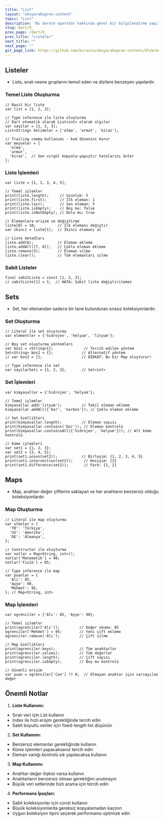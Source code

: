 ```yaml
---
title: "List"
layout: "okuyarakogren-content"
topic: "List"
description: "Bu derste oparatör hakkında genel bir bilgilendirme yapılmaktadır."
slug: dart/9_
prev_page: /dart/8_
prev_title: "Listeler"
next_title: ""
next_page: ""
git_page_link: https://github.com/buraxta/okuyarakogren-content/blob/master/400-dart/9_.mdx
---
```


## Listeler

- Lists, sıralı nesne gruplarını temsil eden ve dizilere benzeyen yapılardır.

### Temel Liste Oluşturma

```
// Basit bir liste
var list = [1, 2, 3];

// Type inference ile liste oluşturma
// Dart otomatik olarak List<int> olarak algılar
var sayilar = [1, 2, 3];
List<String> kelimeler = ['elma', 'armut', 'kiraz'];

// Trailing comma kullanımı - kod düzenini korur
var meyveler = [
  'elma',
  'armut',
  'kiraz',  // Son virgül kopyala-yapıştır hatalarını önler
];
```

### Liste İşlemleri

```
var liste = [1, 2, 3, 4, 5];

// Temel işlemler
print(liste.length);     // Uzunluk: 5
print(liste.first);      // İlk eleman: 1
print(liste.last);       // Son eleman: 5
print(liste.isEmpty);    // Boş mu: false
print(liste.isNotEmpty); // Dolu mu: true

// Elemanlara erişim ve değiştirme
liste[0] = 10;          // İlk elemanı değiştir
var ikinci = liste[1];  // İkinci elemanı al

// Liste metodları
liste.add(6);           // Eleman ekleme
liste.addAll([7, 8]);   // Çoklu eleman ekleme
liste.remove(3);        // Eleman silme
liste.clear();          // Tüm elemanları silme
```

### Sabit Listeler

```
final sabitListe = const [1, 2, 3];
// sabitListe[1] = 1;  // HATA: Sabit liste değiştirilemez
```

## Sets

- Set, her elemandan sadece bir tane bulunduran sırasız koleksiyonlardır.

### Set Oluşturma

```
// Literal ile set oluşturma
var elementler = {'hidrojen', 'helyum', 'lityum'};

// Boş set oluşturma yöntemleri
var bos1 = <String>{};              // Tercih edilen yöntem
Set<String> bos2 = {};             // Alternatif yöntem
// var bos3 = {};                  // DİKKAT: Bu bir Map oluşturur!

// Type inference ile set
var sayilarSeti = {1, 2, 3};       // Set<int>
```

### Set İşlemleri

```
var kimyasallar = {'hidrojen', 'helyum'};

// Temel işlemler
kimyasallar.add('lityum');         // Tekil eleman ekleme
kimyasallar.addAll({'bor', 'karbon'}); // Çoklu eleman ekleme

// Set özellikleri
print(kimyasallar.length);         // Eleman sayısı
print(kimyasallar.contains('bor')); // Eleman kontrolü
print(kimyasallar.containsAll({'hidrojen', 'helyum'})); // Alt küme kontrolü

// Küme işlemleri
var set1 = {1, 2, 3};
var set2 = {3, 4, 5};
print(set1.union(set2));           // Birleşim: {1, 2, 3, 4, 5}
print(set1.intersection(set2));     // Kesişim: {3}
print(set1.difference(set2));       // Fark: {1, 2}
```

## Maps

- Map, anahtar-değer çiftlerini saklayan ve her anahtarın benzersiz olduğu koleksiyonlardır

### Map Oluşturma

```
// Literal ile map oluşturma
var ulkeler = {
  'TR': 'Türkiye',
  'US': 'Amerika',
  'DE': 'Almanya',
};

// Constructor ile oluşturma
var notlar = Map<String, int>();
notlar['Matematik'] = 90;
notlar['Fizik'] = 85;

// Type inference ile map
var puanlar = {
  'Ali': 85,
  'Ayşe': 90,
  'Mehmet': 95,
}; // Map<String, int>
```

### Map İşlemleri

```
var ogrenciler = {'Ali': 85, 'Ayşe': 90};

// Temel işlemler
print(ogrenciler['Ali']);         // Değer okuma: 85
ogrenciler['Mehmet'] = 95;        // Yeni çift ekleme
ogrenciler.remove('Ali');         // Çift silme

// Map özellikleri
print(ogrenciler.keys);           // Tüm anahtarlar
print(ogrenciler.values);         // Tüm değerler
print(ogrenciler.length);         // Çift sayısı
print(ogrenciler.isEmpty);        // Boş mu kontrolü

// Güvenli erişim
var puan = ogrenciler['Can'] ?? 0;  // Olmayan anahtar için varsayılan değer
```

## Önemli Notlar

1. **Liste Kullanımı:**

- Sıralı veri için List kullanın
- Index ile hızlı erişim gerektiğinde tercih edin
- Sabit boyutlu veriler için fixed-length list düşünün

2. **Set Kullanımı:**

- Benzersiz elemanlar gerektiğinde kullanın
- Küme işlemleri yapacaksanız tercih edin
- Eleman varlığı kontrolü sık yapılacaksa kullanın

3. **Map Kullanımı:**

- Anahtar-değer ilişkisi varsa kullanın
- Anahtarların benzersiz olması gerektiğini unutmayın
- Büyük veri setlerinde hızlı arama için tercih edin

4. **Performans İpuçları:**

- Sabit koleksiyonlar için const kullanın
- Büyük koleksiyonlarda gereksiz kopyalamadan kaçının
- Uygun koleksiyon tipini seçerek performansı optimize edin
